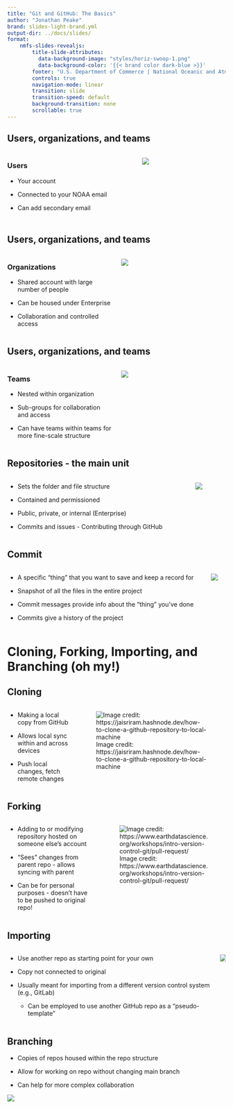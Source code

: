 ```yaml
---
title: "Git and GitHub: The Basics"
author: "Jonathan Peake"
brand: slides-light-brand.yml
output-dir: ../docs/slides/
format: 
    nmfs-slides-revealjs: 
        title-slide-attributes:
          data-background-image: "styles/horiz-swoop-1.png"
          data-background-color: '{{< brand color dark-blue >}}'
        footer: "U.S. Department of Commerce | National Oceanic and Atmospheric Administration | National Marine Fisheries Service"
        controls: true
        navigation-mode: linear
        transition: slide
        transition-speed: default
        background-transition: none
        scrollable: true
---
```


## Users, organizations, and teams

::::: columns
::: {.column width="60%" layout="[[-1], [1], [-1]]"}
### Users

-   Your account

-   Connected to your NOAA email

-   Can add secondary email

### 
:::

::: {.column width="40%"}
![](images/paste-27.png)
:::
:::::

## Users, organizations, and teams

::::: columns
::: {.column width="50%" layout="[[-1], [1], [-1]]"}
### Organizations

-   Shared account with large number of people

-   Can be housed under Enterprise

-   Collaboration and controlled access
:::

::: {.column width="50%"}
![](images/paste-28.png)
:::
:::::

## Users, organizations, and teams

::::: columns
::: {.column width="50%" layout="[[-1], [1], [-1]]"}
### Teams

-   Nested within organization

-   Sub-groups for collaboration and access

-   Can have teams within teams for more fine-scale structure
:::

::: {.column width="50%"}
![](images/paste-29.png)
:::
:::::

## Repositories - the main unit

::::: columns
::: column
-   Sets the folder and file structure

-   Contained and permissioned

-   Public, private, or internal (Enterprise)

-   Commits and issues - Contributing through GitHub
:::

::: column
![](images/paste-30.png)
:::
:::::

## Commit

::::: columns
::: column
-   A specific "thing" that you want to save and keep a record for

-   Snapshot of all the files in the entire project

-   Commit messages provide info about the "thing" you've done

-   Commits give a history of the project
:::

::: column
![](images/paste-31.png)
:::
:::::

# Cloning, Forking, Importing, and Branching (oh my!)

## Cloning

::::: columns
::: column
-   Making a local copy from GitHub

-   Allows local sync within and across devices

-   Push local changes, fetch remote changes
:::

::: column
![Image credit: https://jaisriram.hashnode.dev/how-to-clone-a-github-repository-to-local-machine](images/paste-33.png)
:::
:::::

## Forking

::::: columns
::: column
-   Adding to or modifying repository hosted on someone else's account

-   "Sees" changes from parent repo - allows syncing with parent

-   Can be for personal purposes - doesn't have to be pushed to original repo!
:::

::: column
![Image credit: https://www.earthdatascience.org/workshops/intro-version-control-git/pull-request/](images/paste-34.png)
:::
:::::

## Importing

::::: columns
::: column
-   Use another repo as starting point for your own

-   Copy not connected to original

-   Usually meant for importing from a different version control system (e.g., GitLab)

    -   Can be employed to use another GitHub repo as a "pseudo-template"
:::

::: column
![](images/paste-35.png)
:::
:::::

## Branching

-   Copies of repos housed within the repo structure

-   Allow for working on repo without changing main branch

-   Can help for more complex collaboration

![](images/paste-37.png)